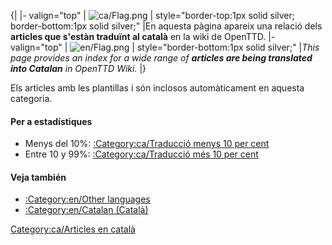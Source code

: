 <noinclude>{{en/-}}</noinclude>{| 
|- valign="top"
| [[File:ca/Flag.png]]
| style="border-top:1px solid silver; border-bottom:1px solid silver;" |En aquesta pàgina apareix una relació dels '''articles que s'estàn traduïnt al català''' en la wiki de OpenTTD.
|- valign="top"
| [[File:en/Flag.png]]
| style="border-bottom:1px solid silver;" |''This page provides an index for a wide range of '''articles are being translated into Catalan''' in OpenTTD Wiki.''
|}


Els articles amb les plantillas {{en/S|ca/Traducció}} i {{en/S|ca/Pendent de traducció}} són inclosos automàticament en aquesta categoria.

====Per a estadístiques====
*Menys del 10%: [[:Category:ca/Traducció menys 10 per cent]]
*Entre 10 y 99%: [[:Category:ca/Traducció més 10 per cent]]

====Veja también====
*[[:Category:en/Other languages]]
*[[:Category:en/Catalan (Català)]]

[[Category:ca/Articles en català]]